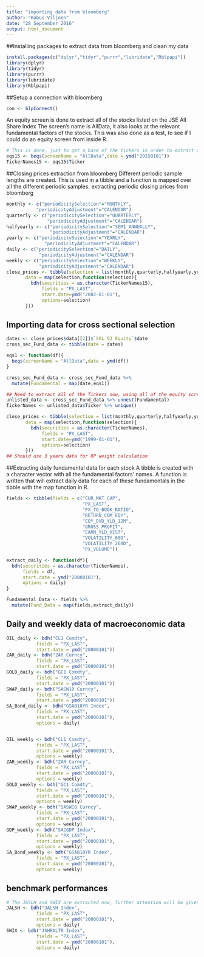 ---
title: "importing data from bloomberg"
author: "Kobus Viljoen"
date: "28 September 2016"
output: html_document
---

##Installing packages to extract data from bloomberg and clean my data

```{r installing ,eval=FALSE}
install.packages(c("dplyr","tidyr","purrr","lubridate","Rblpapi"))
library(dplyr)
library(tidyr)
library(purrr)
library(lubridate)
library(Rblpapi)
```


##Setup a connection with bloomberg
```{r ,eval=FALSE}
con <- blpConnect()
```

An equity screen is done to extract all of the stocks listed on the JSE All Share Index
The screen's name is AllData, it also looks at the relevant fundamental factors of the stocks.
This was also done as a test, to see if I could do an equity screen from inside R.
```{r , eval=FALSE}
# This is done, just to get a base of the tickers in order to extract daily,weekly,monthly ect. data and to get the corresponding rebalancing dates
eqs15 <- beqs(screenName = "AllData",date = ymd("20150101"))
TickerNames15 <- eqs15$Ticker
```

##Closing prices extraction from bloomberg
Different periodic sample lengths are created. This is used in a tibble and a function is mapped over all the different periodic samples, extracting periodic closing prices from bloomberg
```{r,eval=FALSE}
monthly <- c("periodicitySelection"="MONTHLY",
           "periodicityAdjustment"="CALENDAR")
quarterly <- c("periodicitySelection"="QUARTERLY",
               "periodicityAdjustment"="CALENDAR")
halfyearly <- c("periodicitySelection"="SEMI_ANNUALLY",
                "periodicityAdjustment"="CALENDAR")
yearly <- c("periodicitySelection"="YEARLY",
              "periodicityAdjustment"="CALENDAR")
daily <- c("periodicitySelection"="DAILY",
            "periodicityAdjustment"="CALENDAR")
weekly <- c("periodicitySelection"="WEEKLY",
            "periodicityAdjustment"="CALENDAR")
close_prices <- tibble(selection = list(monthly,quarterly,halfyearly,yearly,daily,weekly),
       data = map(selection,function(selection){
         bdh(securities = as.character(TickerNames15),
             fields = "PX_LAST",
             start.date=ymd("2002-01-01"),
             options=selection)
       }))
```

## Importing data for cross sectional selection
```{r}
dates <- close_prices$data[[2]]$`SOL SJ Equity`$date
cross_sec_Fund_data <- tibble(date = dates)

eqs1 <- function(df){
  beqs(screenName = "AllData",date = ymd(df))
}

cross_sec_Fund_data <- cross_sec_Fund_data %>%
  mutate(Fundamental = map(date,eqs1))

## Need to extract all of the Tickers now, using all of the equity screen results and run the close prices function again, the one in the previous chunk.
unlisted_data <- cross_sec_Fund_data %>% unnest(Fundamental)
TickerNames <- unlisted_data$Ticker %>% unique()

close_prices <- tibble(selection = list(monthly,quarterly,halfyearly,yearly,daily,weekly),
       data = map(selection,function(selection){
         bdh(securities = as.character(TickerNames),
             fields = "PX_LAST",
             start.date=ymd("1999-01-01"),
             options=selection)
       }))
## Should use 3 years data for RP weight calculation

```

##Extracting daily fundamental data for each stock
A tibble is created with a character vector with all the fundamental factors' names. A function is written that will extract daily data for each of these fundamentals in the tibble with the map function in R.
```{r,eval=FALSE}
fields <- tibble(fields = c("CUR_MKT_CAP",
                            "PX_LAST",
                            "PX_TO_BOOK_RATIO",
                            "RETURN_COM_EQY",
                            "EQY_DVD_YLD_12M",
                            "GROSS_PROFIT",
                            "EARN_YLD_HIST",
                            "VOLATILITY_60D",
                            "VOLATILITY_260D",
                            "PX_VOLUME"))

extract_daily <- function(df){
  bdh(securities = as.character(TickerNames),
      fields = df,
      start.date = ymd("20000101"),
      options = daily)
}

Fundamental_Data <- fields %>%
  mutate(Fund_Data = map(fields,extract_daily))
```

## Daily and weekly data of macroeconomic data
```{r}
OIL_daily <- bdh("CL1 Comdty",
           fields = "PX_LAST",
           start.date = ymd("20000101"))
ZAR_daily <- bdh("ZAR Curncy",
           fields = "PX_LAST",
           start.date = ymd("20000101"))
GOLD_daily <- bdh("GC1 Comdty",
           fields = "PX_LAST",
           start.date = ymd("20000101"))
SWAP_daily <- bdh("SASW10 Curncy",
           fields = "PX_LAST",
           start.date = ymd("20000101"))
SA_Bond_daily <- bdh("GSAB10YR Index",
           fields = "PX_LAST",
           start.date = ymd("20000101"),
           options = daily)


OIL_weekly <- bdh("CL1 Comdty",
           fields = "PX_LAST",
           start.date = ymd("20000101"),
           options = weekly)
ZAR_weekly <- bdh("ZAR Curncy",
           fields = "PX_LAST",
           start.date = ymd("20000101"),
           options = weekly)
GOLD_weekly <- bdh("GC1 Comdty",
           fields = "PX_LAST",
           start.date = ymd("20000101"),
           options = weekly)
SWAP_weekly <- bdh("SASW10 Curncy",
           fields = "PX_LAST",
           start.date = ymd("20000101"),
           options = weekly)
GDP_weekly <- bdh("SACGDP Index",
           fields = "PX_LAST",
           start.date = ymd("20000101"),
           options = weekly)
SA_Bond_weekly <- bdh("GSAB10YR Index",
           fields = "PX_LAST",
           start.date = ymd("20000101"),
           options = weekly)
```

## benchmark performances
```{r}
# The JASLH and SWIX are extracted now, further attention will be given to the correct benchmark.
JALSH <- bdh("JALSH Index",
           fields = "PX_LAST",
           start.date = ymd("20000101"),
           options = daily)
SWIX <- bdh("JSHRALTR Index",
           fields = "PX_LAST",
           start.date = ymd("20000101"),
           options = daily)
```








